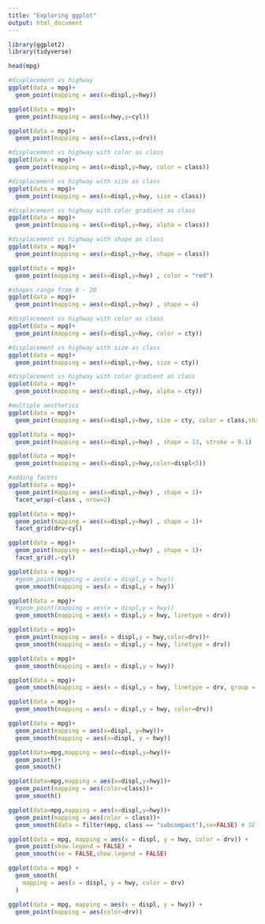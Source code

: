 ```yaml
---
title: "Exploring ggplot"
output: html_document
---
```


```r
library(ggplot2)
library(tidyverse)
```

```r
head(mpg)
```

```r
#displacement vs highway
ggplot(data = mpg)+
  geom_point(mapping = aes(x=displ,y=hwy))

ggplot(data = mpg)+
  geom_point(mapping = aes(x=hwy,y=cyl))

ggplot(data = mpg)+
  geom_point(mapping = aes(x=class,y=drv))

#displacement vs highway with color as class
ggplot(data = mpg)+
  geom_point(mapping = aes(x=displ,y=hwy, color = class))

#displacement vs highway with size as class
ggplot(data = mpg)+
  geom_point(mapping = aes(x=displ,y=hwy, size = class))

#displacement vs highway with color gradient as class
ggplot(data = mpg)+
  geom_point(mapping = aes(x=displ,y=hwy, alpha = class))

#displacement vs highway with shape as class
ggplot(data = mpg)+
  geom_point(mapping = aes(x=displ,y=hwy, shape = class))

ggplot(data = mpg)+
  geom_point(mapping = aes(x=displ,y=hwy) , color = "red")

#shapes range from 0 - 20
ggplot(data = mpg)+
  geom_point(mapping = aes(x=displ,y=hwy) , shape = 4)
```
```r
#displacement vs highway with color as class
ggplot(data = mpg)+
  geom_point(mapping = aes(x=displ,y=hwy, color = cty))

#displacement vs highway with size as class
ggplot(data = mpg)+
  geom_point(mapping = aes(x=displ,y=hwy, size = cty))

#displacement vs highway with color gradient as class
ggplot(data = mpg)+
  geom_point(mapping = aes(x=displ,y=hwy, alpha = cty))

```
```r
#multiple aesthetics
ggplot(data = mpg)+
  geom_point(mapping = aes(x=displ,y=hwy, size = cty, color = class,shape=drv))

```

```r
ggplot(data = mpg)+
  geom_point(mapping = aes(x=displ,y=hwy) , shape = 13, stroke = 0.1)
```

```r
ggplot(data = mpg)+
  geom_point(mapping = aes(x=displ,y=hwy,color=displ<5))
```

```r
#adding facets
ggplot(data = mpg)+
  geom_point(mapping = aes(x=displ,y=hwy) , shape = 1)+
  facet_wrap(~class , nrow=2)
```

```r
ggplot(data = mpg)+
  geom_point(mapping = aes(x=displ,y=hwy) , shape = 1)+
  facet_grid(drv~cyl)
```
```r
ggplot(data = mpg)+
  geom_point(mapping = aes(x=displ,y=hwy) , shape = 1)+
  facet_grid(.~cyl)
```
```r
ggplot(data = mpg)+
  #geom_point(mapping = aes(x = displ,y = hwy))
  geom_smooth(mapping = aes(x = displ,y = hwy))
```

```r
ggplot(data = mpg)+
  #geom_point(mapping = aes(x = displ,y = hwy))
  geom_smooth(mapping = aes(x = displ,y = hwy, linetype = drv))
```
```r
ggplot(data = mpg)+
  geom_point(mapping = aes(x = displ,y = hwy,color=drv))+
  geom_smooth(mapping = aes(x = displ,y = hwy, linetype = drv))
```
```r
ggplot(data = mpg)+
  geom_smooth(mapping = aes(x = displ,y = hwy))

ggplot(data = mpg)+
  geom_smooth(mapping = aes(x = displ,y = hwy, linetype = drv, group = drv))

ggplot(data = mpg)+
  geom_smooth(mapping = aes(x = displ,y = hwy, color=drv))
```
```r
ggplot(data = mpg)+
  geom_point(mapping = aes(x=displ, y=hwy))+
  geom_smooth(mapping = aes(x=displ, y = hwy))
```
```r
ggplot(data=mpg,mapping = aes(x=displ,y=hwy))+
  geom_point()+
  geom_smooth()
```
```r
ggplot(data=mpg,mapping = aes(x=displ,y=hwy))+
  geom_point(mapping = aes(color=class))+
  geom_smooth()
```
```r
ggplot(data=mpg,mapping = aes(x=displ,y=hwy))+
  geom_point(mapping = aes(color = class))+
  geom_smooth(data = filter(mpg, class == "subcompact"),se=FALSE) # SE - standard error
```
```r
ggplot(data = mpg, mapping = aes(x = displ, y = hwy, color = drv)) + 
  geom_point(show.legend = FALSE) + 
  geom_smooth(se = FALSE,show.legend = FALSE)
```

```r
ggplot(data = mpg) +
  geom_smooth(
    mapping = aes(x = displ, y = hwy, color = drv)
  )
```

```r
ggplot(data = mpg, mapping = aes(x = displ, y = hwy)) + 
  geom_point(mapping = aes(color=drv))
```

